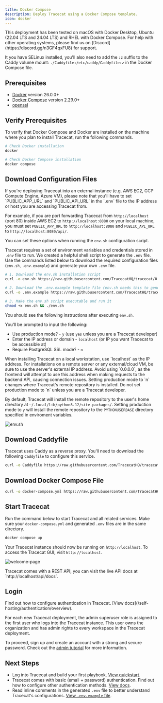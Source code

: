 ```yaml
---
title: Docker Compose
description: Deploy Tracecat using a Docker Compose template.
icon: docker
---
```


<Note>
  This deployment has been tested on macOS with Docker Desktop, Ubuntu (22.04 LTS and 24.04 LTS) and RHEL with Docker Compose.
  For help with other operating systems, please find us on [Discord](https://discord.gg/n3GF4qxFU8) for support.

It you have SELinux installed, you'll also need to add the `:z` suffix to the Caddy volume mount:
`./Caddyfile:/etc/caddy/Caddyfile:z` in the Docker Compose file.

</Note>

## Prerequisites

- [Docker](https://docs.docker.com/engine/install/) version 26.0.0+
- [Docker Compose](https://docs.docker.com/compose/install/) version 2.29.0+
- [openssl](https://www.openssl.org/source/)

## Verify Prerequisites

To verify that Docker Compose and Docker are installed on the machine where you plan to install Tracecat, run the following commands.

```bash
# Check Docker installation
docker

# Check Docker Compose installation
docker compose
```

## Download Configuration Files

<Note>
  If you're deploying Tracecat into an external instance (e.g. AWS EC2, GCP Compute Engine, Azure VM),
  please note that you'll have to set `PUBLIC_APP_URL` and `PUBLIC_API_URL` in the `.env` file to the IP address or host you are accessing Tracecat from.

For example, if you are port forwarding Tracecat from `http://localhost` (port 80) inside AWS EC2 to `http://localhost:8080` on your local machine,
you must set `PUBLIC_APP_URL` to `http://localhost:8080` and `PUBLIC_API_URL` to `http://localhost:8080/api/`.

You can set these options when running the `env.sh` configuration script.

</Note>

Tracecat requires a set of environment variables and credentials stored in `.env` file to run.
We created a helpful shell script to generate the `.env` file.
Use the commands listed below to download the required configuration files
(`env.sh`, `.env.example`) and generate your own `.env` file.

```bash
# 1. Download the env.sh installation script
curl -o env.sh https://raw.githubusercontent.com/TracecatHQ/tracecat/0.27.2/env.sh

# 2. Download the .env.example template file (env.sh needs this to generate your .env file)
curl -o .env.example https://raw.githubusercontent.com/TracecatHQ/tracecat/0.27.2/.env.example

# 3. Make the env.sh script executable and run it
chmod +x env.sh && ./env.sh
```

You should see the following instructions after executing `env.sh`.

You'll be prompted to input the following:
- Use production mode? - `y` (use `yes` unless you are a Tracecat developer)
- Enter the IP address or domain - `localhost` (or IP you want Tracecat to be accessible at)
- Require PostgreSQL SSL mode? - `n`

<Info>
  When installing Tracecat on a local workstation, use `localhost` as the IP address.
  For installations on a remote server or any external/cloud VM, be sure to use the server's external IP address.
  Avoid using `0.0.0.0`, as the frontend will attempt to use this address when making requests to the backend API, causing connection issues.
</Info>
<Note>
  Setting production mode to `n` changes where Tracecat's remote repository is installed.
  Do not set production mode to `n` unless you are a Tracecat developer.

  By default, Tracecat will install the remote repository to the user's home directory at `~/.local/lib/python3.12/site-packages/`.
  Setting production mode to `y` will install the remote repository to the `PYTHONUSERBASE` directory specified in enviroment variables.

</Note>

![env.sh](/img/self-hosting/env-script.png)

## Download Caddyfile

Tracecat uses Caddy as a reverse proxy.
You'll need to download the following `Caddyfile` to configure this service.

```bash
curl -o Caddyfile https://raw.githubusercontent.com/TracecatHQ/tracecat/0.27.2/Caddyfile
```

## Download Docker Compose File

```bash
curl -o docker-compose.yml https://raw.githubusercontent.com/TracecatHQ/tracecat/0.27.2/docker-compose.yml
```

## Start Tracecat

Run the command below to start Tracecat and all related services.
Make sure your `docker-compose.yml` and generated `.env` files are in the same directory.

```bash
docker compose up
```

Your Tracecat instance should now be running on `http://localhost`.
To access the Tracecat GUI, visit `http://localhost`.

![welcome-page](/img/self-hosting/welcome-page.png)

<Tip>
  Tracecat comes with a REST API, you can visit the live API docs at
  `http://localhost/api/docs`.
</Tip>

## Login

<Note>
  Find out how to configure authentication in Tracecat. [View
  docs](/self-hosting/authentication/overview).
</Note>

For each new Tracecat deployment, the admin superuser role is assigned to the first user who logs into the Tracecat instance.
This user owns the organization and has admin rights to every workspace in the Tracecat deployment.

To proceed, sign up and create an account with a strong and secure password.
Check out the [admin tutorial](/quickstart/admin) for more information.

## Next Steps

- Log into Tracecat and build your first playbook. [View quickstart](/quickstart).
- Tracecat comes with basic (email + password) authentication. Find out how to configure other authentication methods. [View docs](/self-hosting/authentication/overview).
- Read inline comments in the generated `.env` file to better understand Tracecat's configurations. [View `.env.example` file](https://github.com/TracecatHQ/tracecat/blob/0.27.2/.env.example).
